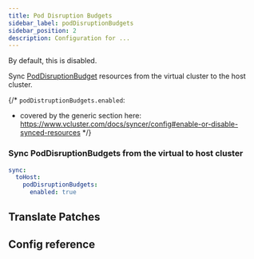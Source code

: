 ```yaml
---
title: Pod Disruption Budgets
sidebar_label: podDisruptionBudgets
sidebar_position: 2
description: Configuration for ...
---
```




By default, this is disabled.

Sync [PodDisruptionBudget](https://kubernetes.io/docs/concepts/workloads/pods/disruptions/#pod-disruption-budgets) resources from the virtual cluster to the host cluster.

{/*
`podDistruptionBudgets.enabled`:
- covered by the generic section here: https://www.vcluster.com/docs/syncer/config#enable-or-disable-synced-resources
*/}

### Sync PodDisruptionBudgets from the virtual to host cluster

```YAML
sync:
  toHost:
    podDisruptionBudgets:
      enabled: true
```

## Translate Patches

<TranslatePatches resource="podDisruptionBudgets" path="metadata.annotations[*]" />

## Config reference

<PodDisruptionBudget/>
